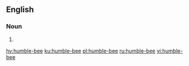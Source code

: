 {{also|humblebee}}
==English==

===Noun===
{{en-noun}}

# {{alternative spelling of|humblebee|lang=en}}

[[hy:humble-bee]]
[[ku:humble-bee]]
[[pl:humble-bee]]
[[ru:humble-bee]]
[[vi:humble-bee]]